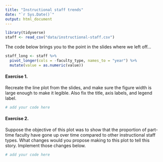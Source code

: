 ```yaml
---
title: "Instructional staff trends"
date: "`r Sys.Date()`"
output: html_document
---
```


```r
library(tidyverse)
staff <- read_csv("data/instructional-staff.csv")
```

The code below brings you to the point in the slides where we left off...

```r
staff_long <- staff %>%
  pivot_longer(cols = -faculty_type, names_to = "year") %>%
  mutate(value = as.numeric(value))
```

#### Exercise 1.

Recreate the line plot from the slides, and make sure the figure width is large 
enough to make it legible. Also fix the title, axis labels, and legend label.

```r
# add your code here
```

#### Exercise 2.

Suppose the objective of this plot was to show that the proportion of 
part-time faculty have gone up over time compared to other instructional 
staff types. What changes would you propose making to this plot to tell this 
story. Implement those changes below.

```r
# add your code here
```

